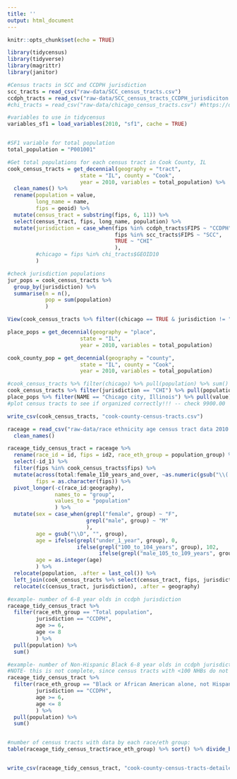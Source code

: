 ```yaml
---
title: ''
output: html_document
---
```


```r
knitr::opts_chunk$set(echo = TRUE)

library(tidycensus)
library(tidyverse)
library(magrittr)
library(janitor)
```

```r

#Census tracts in SCC and CCDPH jurisdiction
scc_tracts = read_csv("raw-data/SCC_census_tracts.csv")
ccdph_tracts = read_csv("raw-data/SCC_census_tracts_CCDPH_jurisdiciton.csv")
#chi_tracts = read_csv("raw-data/chicago_census_tracts.csv") #https://data.cityofchicago.org/Facilities-Geographic-Boundaries/Boundaries-Census-Tracts-2010/5jrd-6zik

#variables to use in tidycensus
variables_sf1 = load_variables(2010, "sf1", cache = TRUE)


#SF1 variable for total population
total_population = "P001001"

#Get total populations for each census tract in Cook County, IL
cook_census_tracts = get_decennial(geography = "tract", 
                       state = "IL", county = "Cook",
                       year = 2010, variables = total_population) %>%
  clean_names() %>%
  rename(population = value,
         long_name = name,
         fips = geoid) %>%
  mutate(census_tract = substring(fips, 6, 11)) %>%
  select(census_tract, fips, long_name, population) %>%
  mutate(jurisdiction = case_when(fips %in% ccdph_tracts$FIPS ~ "CCDPH",
                                  fips %in% scc_tracts$FIPS ~ "SCC",
                                  TRUE ~ "CHI"
                                  ),
         #chicago = fips %in% chi_tracts$GEOID10
         )

#check jurisdiction populations
jur_pops = cook_census_tracts %>%
  group_by(jurisdiction) %>%
  summarise(n = n(),
            pop = sum(population)
            )

View(cook_census_tracts %>% filter((chicago == TRUE & jurisdiction != "CHI") | (jurisdiction == "CHI" & chicago == FALSE)))

place_pops = get_decennial(geography = "place", 
                       state = "IL", 
                       year = 2010, variables = total_population)

cook_county_pop = get_decennial(geography = "county", 
                       state = "IL", county = "Cook",
                       year = 2010, variables = total_population)

#cook_census_tracts %>% filter(chicago) %>% pull(population) %>% sum()
cook_census_tracts %>% filter(jurisdiction == "CHI") %>% pull(population) %>% sum()
place_pops %>% filter(NAME == "Chicago city, Illinois") %>% pull(value)
#plot census tracts to see if organized correctly!!! -- check 9900.00

write_csv(cook_census_tracts, "cook-county-census-tracts.csv")
```


```r

raceage = read_csv("raw-data/race ethnicity age census tract data 2010 SF2/DEC_10_SF2_PCT3_with_ann.csv", skip = 1) %>%
  clean_names()

raceage_tidy_census_tract = raceage %>%
  rename(race_id = id, fips = id2, race_eth_group = population_group) %>%
  select(-id_1) %>%
  filter(fips %in% cook_census_tracts$fips) %>%
  mutate(across(total:female_110_years_and_over, ~as.numeric(gsub("\\(.*$", "", .x))),
         fips = as.character(fips)) %>%
  pivot_longer(-c(race_id:geography),
               names_to = "group",
               values_to = "population"
               ) %>%
  mutate(sex = case_when(grepl("female", group) ~ "F",
                         grepl("male", group) ~ "M"
                         ),
         age = gsub("\\D", "", group),
         age = ifelse(grepl("under_1_year", group), 0, 
                      ifelse(grepl("100_to_104_years", group), 102,
                             ifelse(grepl("male_105_to_109_years", group), 107, age))),
         age = as.integer(age)
         ) %>%
  relocate(population, .after = last_col()) %>%
  left_join(cook_census_tracts %>% select(census_tract, fips, jurisdiction), by = "fips") %>%
  relocate(c(census_tract, jurisdiction), .after = geography)

#example- number of 6-8 year olds in ccdph jurisdiction
raceage_tidy_census_tract %>%
  filter(race_eth_group == "Total population",
         jurisdiction == "CCDPH",
         age >= 6,
         age <= 8
         ) %>%
  pull(population) %>%
  sum()

#example- number of Non-Hispanic Black 6-8 year olds in ccdph jurisdiction 
#NOTE- this is not complete, since census tracts with <100 NHBs do not have data for NHBs
raceage_tidy_census_tract %>%
  filter(race_eth_group == "Black or African American alone, not Hispanic or Latino",
         jurisdiction == "CCDPH",
         age >= 6,
         age <= 8
         ) %>%
  pull(population) %>%
  sum()


#number of census tracts with data by each race/eth group:
table(raceage_tidy_census_tract$race_eth_group) %>% sort() %>% divide_by(209)


write_csv(raceage_tidy_census_tract, "cook-county-census-tracts-detailed-race-ethnicity-age-populations.csv")
```



